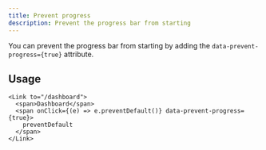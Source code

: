 ```yaml
---
title: Prevent progress
description: Prevent the progress bar from starting
---
```



You can prevent the progress bar from starting by adding the `data-prevent-progress={true}` attribute.

## Usage

```tsx
<Link to="/dashboard">
  <span>Dashboard</span>
  <span onClick={(e) => e.preventDefault()} data-prevent-progress={true}>
    preventDefault
  </span>
</Link>
```
